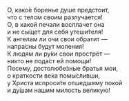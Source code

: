 О, како́е боренье душе предстоит,  
что с телом своим разлучается!  
О, в какой печали восплачет она  
и не сы́щет для себя утеши́теля!  
К ангелам ли очи свои обратит —  
напра́сны будут моления!  
К людям ли ру́ки свои прострёт —  
никто не пода́ст ей помощи!  
Посему, достолюбе́зные братья мои,  
о краткости ве́ка помы́сливши,  
у Христа испроси́те отшедшему покой  
и ду́шам нашим милость великую!
